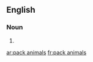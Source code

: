 ==English==

===Noun===
{{head|en|noun plural form|head=[[pack]] [[animal]]s}}

# {{plural of|pack animal|lang=en}}

[[ar:pack animals]]
[[fr:pack animals]]